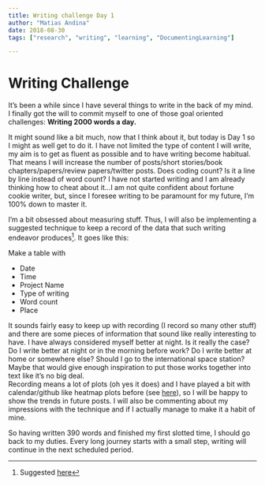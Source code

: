 ```yaml
---
title: Writing challenge Day 1
author: "Matias Andina"
date: 2018-08-30
tags: ["research", "writing", "learning", "DocumentingLearning"]

---
```


# Writing Challenge

It's been a while since I have several things to write in the back of my mind. I finally got the will to commit myself to one of those goal oriented challenges: **Writing 2000 words a day.**  

It might sound like a bit much, now that I think about it, but today is Day 1 so I might as well get to do it. I have not limited the type of content I will write, my aim is to get as fluent as possible and to have writing become habitual. That means I will increase the number of posts/short stories/book chapters/papers/review papers/twitter posts. Does coding count? Is it a line by line instead of word count? I have not started writing and I am already thinking how to cheat about it...I am not quite confident about fortune cookie writer, but, since I foresee writing to be paramount for my future, I'm 100% down to master it.  

I'm a bit obsessed about measuring stuff. Thus, I will also be implementing a suggested technique to keep a record of the data that such writing endeavor produces[^suggested]. It goes like this:

Make a table with

* Date
* Time
* Project Name
* Type of writing
* Word count
* Place

It sounds fairly easy to keep up with recording (I record so many other stuff) and there are some pieces of information that sound like really interesting to have. I have always considered myself better at night. Is it really the case? Do I write better at night or in the morning before work? Do I write better at home or somewhere else? Should I go to the international space station? Maybe that would give enough inspiration to put those works together into text like it's no big deal.  
Recording means a lot of plots (oh yes it does) and I have played a bit with calendar/github like heatmap plots before (see [here](https://www.matiasandina.netlify.com/2018/05/github-style-calendar-heatmaps/)), so I will be happy to show the trends in future posts. I will also be commenting about my impressions with the technique and if I actually manage to make it a habit of mine.  

So having written 390 words and finished my first slotted time, I should go back to my duties. Every long journey starts with a small step, writing will continue in the next scheduled period.



[^suggested]: Suggested [here](https://www.goodreads.com/book/show/18478318-writing-habit-mastery---how-to-write-2-000-words-a-day-and-forever-cure)